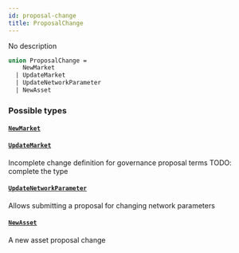 ```yaml
---
id: proposal-change
title: ProposalChange
---
```


No description

```graphql
union ProposalChange =
    NewMarket
  | UpdateMarket
  | UpdateNetworkParameter
  | NewAsset
```

### Possible types

#### [`NewMarket`](/graphql/objects/new-market)

#### [`UpdateMarket`](/graphql/objects/update-market)

Incomplete change definition for governance proposal terms
TODO: complete the type

#### [`UpdateNetworkParameter`](/graphql/objects/update-network-parameter)

Allows submitting a proposal for changing network parameters

#### [`NewAsset`](/graphql/objects/new-asset)

A new asset proposal change
